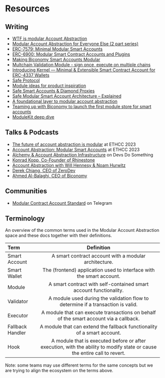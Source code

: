 # Resources

## Writing

- [WTF is modular Account Abstraction](https://mirror.xyz/konradkopp.eth/7Q3TrMFgx2VbZRKa7UEaisIMjimpMABiqGYo00T9egA)
- [Modular Account Abstraction for Everyone Else (2 part series)](https://blog.rhinestone.wtf/part-1-modular-account-abstraction-for-everyone-else-84567422bc46)
- [ERC-7579: Minimal Modular Smart Accounts](https://github.com/ethereum/ERCs/pull/163)
- [ERC-6900: Modular Smart Contract Accounts and Plugins](https://eips.ethereum.org/EIPS/eip-6900)
- [Making Biconomy Smart Accounts Modular](https://www.biconomy.io/post/making-biconomy-smart-accounts-modular)
- [Multchain Validation Module - sign once, execute on multiple chains](https://www.biconomy.io/post/multchain-validation-smart-account-module)
- [Introducing Kernel — Minimal & Extensible Smart Contract Account for ERC-4337 Wallets](https://docs.zerodev.app/blog/kernel-minimal-extensible-account-for-aa-wallets)
- [Safe Protocol](https://github.com/safe-global/safe-core-protocol-specs/blob/main/whitepaper.pdf)
- [Module ideas for product inspiration](https://rhinestone.notion.site/Module-ideas-for-product-inspo-338100a2c99540f490472b8aa839da11)
- [Safe Smart Accounts & Diamond Proxies](https://safe.mirror.xyz/P83_rVQuUQJAM-SnMpWvsHlN8oLnCeSncD1txyMDqpE)
- [Safe Modular Smart Account Architecture – Explained](https://safe.mirror.xyz/t76RZPgEKdRmWNIbEzi75onWPeZrBrwbLRejuj-iPpQ)
- [A foundational layer to modular account abstraction](https://blog.rhinestone.wtf/a-foundational-layer-to-modular-account-abstraction-e7b21ae56034)
- [Teaming up with Biconomy to launch the first module store for smart accounts](https://blog.rhinestone.wtf/teaming-up-with-biconomy-to-launch-the-first-module-store-for-smart-accounts-445233f919bc)
- [ModuleKit deep dive](https://blog.rhinestone.wtf/modulekit-deep-dive-ad84ee0797c6)

## Talks & Podcasts

- [The future of account abstraction is modular](https://www.youtube.com/watch?v=DP_ThXdPazY) at ETHCC 2023
- [Account Abstraction: Modular Smart Accounts](https://www.youtube.com/watch?v=NvDmhyb0O6A) at ETHCC 2023
- [Alchemy & Account Abstraction Infrastructure](https://www.devsdosomething.fm/episodes/alchemy-account-abstraction-infrastructure) on Devs Do Something
- [Konrad Kopp, Co-Founder of Rhinestone](https://open.spotify.com/episode/3rlCBdKg9CBh4lsY210ko8)
- [Account Abstraction with Will Hennesy & Noam Hurwitz](https://open.spotify.com/episode/6zYI5nvpsDLowV0IYORGpx)
- [Derek Chiang, CEO of ZeroDev](https://open.spotify.com/episode/0Y9a3SAhizJq0Lg6TzM4KO?si=b8c9ff0ff1514487)
- [Ahmed Al-Balaghi, CEO of Biconomy](https://open.spotify.com/episode/114i9xGwQiJv4WSBnkBZrM?si=afb04a6fcb39413a)

## Communities

- [Modular Contract Account Standard](https://t.me/+KfB9WuhKDgk5YzIx) on Telegram

## Terminology

An overview of the common terms used in the Modular Account Abstraction space and these docs together with their definitions.

| Term             |                                                        Definition                                                         |
| :--------------- | :-----------------------------------------------------------------------------------------------------------------------: |
| Smart Account    |                                   A smart contract account with a modular architecture.                                   |
| Smart Wallet     |                           The (frontend) application used to interface with the smart account.                            |
| Module           |                             A smart contract with self-contained smart account functionality.                             |
| Validator        |                     A module used during the validation flow to determine if a transaction is valid.                      |
| Executor         |                   A module that can execute transactions on behalf of the smart account via a callback.                   |
| Fallback Handler |                          A module that can extend the fallback functionality of a smart account.                          |
| Hook             | A module that is executed before or after execution, with the ability to modify state or cause the entire call to revert. |

Note: some teams may use different terms for the same concepts but we are trying to align the ecosystem on the terms above.
